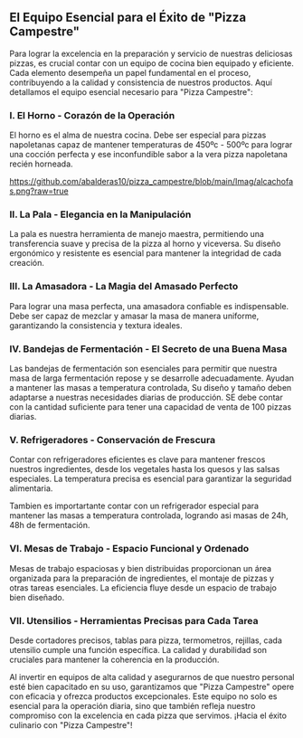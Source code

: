 ## **El Equipo Esencial para el Éxito de "Pizza Campestre"**

Para lograr la excelencia en la preparación y servicio de nuestras deliciosas pizzas, es crucial contar con un equipo de cocina bien equipado y eficiente. Cada elemento desempeña un papel fundamental en el proceso, contribuyendo a la calidad y consistencia de nuestros productos. Aquí detallamos el equipo esencial necesario para "Pizza Campestre":

### **I. El Horno - Corazón de la Operación**

El horno es el alma de nuestra cocina. Debe ser especial para pizzas napoletanas capaz de mantener temperaturas de 450ºc - 500ºc para lograr una cocción perfecta y ese inconfundible sabor a la vera pizza napoletana recién horneada.

https://github.com/abalderas10/pizza_campestre/blob/main/Imag/alcachofas.png?raw=true


### **II. La Pala - Elegancia en la Manipulación**

La pala es nuestra herramienta de manejo maestra, permitiendo una transferencia suave y precisa de la pizza al horno y viceversa. Su diseño ergonómico y resistente es esencial para mantener la integridad de cada creación.

### **III. La Amasadora - La Magia del Amasado Perfecto**

Para lograr una masa perfecta, una amasadora confiable es indispensable. Debe ser capaz de mezclar y amasar la masa de manera uniforme, garantizando la consistencia y textura ideales.

### **IV. Bandejas de Fermentación - El Secreto de una Buena Masa**

Las bandejas de fermentación son esenciales para permitir que nuestra masa de larga fermentación repose y se desarrolle adecuadamente. Ayudan a mantener las masas a temperatura controlada, Su diseño y tamaño deben adaptarse a nuestras necesidades diarias de producción. SE debe contar con la cantidad suficiente para tener una capacidad de venta de 100 pizzas diarias.

### **V. Refrigeradores - Conservación de Frescura**

Contar con refrigeradores eficientes es clave para mantener frescos nuestros ingredientes, desde los vegetales hasta los quesos y las salsas especiales. La temperatura precisa es esencial para garantizar la seguridad alimentaria.

Tambien es importartante contar con un refrigerador especial para mantener las masas a temperatura controlada, logrando asi masas de 24h, 48h de fermentación.

### **VI. Mesas de Trabajo - Espacio Funcional y Ordenado**

Mesas de trabajo espaciosas y bien distribuidas proporcionan un área organizada para la preparación de ingredientes, el montaje de pizzas y otras tareas esenciales. La eficiencia fluye desde un espacio de trabajo bien diseñado.

### **VII. Utensilios - Herramientas Precisas para Cada Tarea**

Desde cortadores precisos, tablas para pizza, termometros, rejillas,  cada utensilio cumple una función específica. La calidad y durabilidad son cruciales para mantener la coherencia en la producción.

Al invertir en equipos de alta calidad y asegurarnos de que nuestro personal esté bien capacitado en su uso, garantizamos que "Pizza Campestre" opere con eficacia y ofrezca productos excepcionales. Este equipo no solo es esencial para la operación diaria, sino que también refleja nuestro compromiso con la excelencia en cada pizza que servimos. ¡Hacia el éxito culinario con "Pizza Campestre"!
